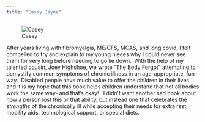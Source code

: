 ```yaml
---
title: "Casey Jayne"
---
```


![Casey](casey_car.JPG){fig-align='center'}

After years living with fibromyalgia, ME/CFS, MCAS, and long covid, I felt compelled to try and explain to my young nieces why I could never see them for very long before needing to go lie down.  With the help of my talented cousin, Joey Highshoe, we wrote “The Body Forgot” attempting to demystify common symptoms of chronic illness in an age-appropriate, fun way.  Disabled people have much value to offer the children in their lives and it is my hope that this book helps children understand that not all bodies work the same way- and that’s okay!   I didn’t want another sad book about how a person lost this or that ability, but instead one that celebrates the *strengths* of the chronically ill while accepting their needs for extra rest, mobility aids, technological support, or special diets.  

